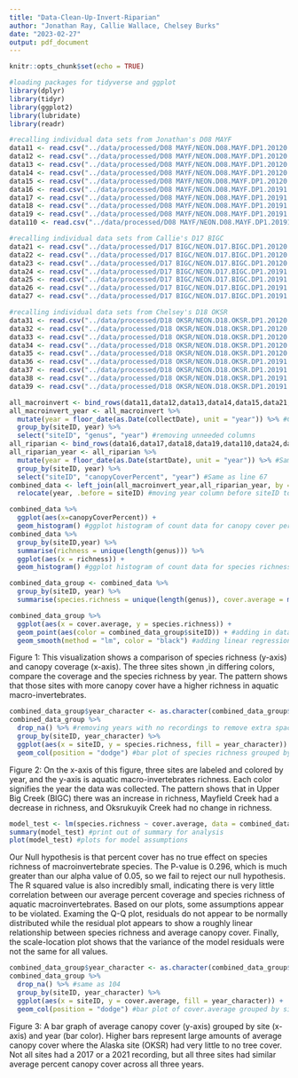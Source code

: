 ```yaml
---
title: "Data-Clean-Up-Invert-Riparian"
author: "Jonathan Ray, Callie Wallace, Chelsey Burks"
date: "2023-02-27"
output: pdf_document
---
```


```r
knitr::opts_chunk$set(echo = TRUE)
```

```r
#loading packages for tidyverse and ggplot
library(dplyr)
library(tidyr)
library(ggplot2)
library(lubridate)
library(readr)

```


```r
#recalling individual data sets from Jonathan's D08 MAYF
data11 <- read.csv("../data/processed/D08 MAYF/NEON.D08.MAYF.DP1.20120.001.inv_taxonomyProcessed.2017-07.expanded.20221122T184910Z.csv")
data12 <- read.csv("../data/processed/D08 MAYF/NEON.D08.MAYF.DP1.20120.001.inv_taxonomyProcessed.2018-07.expanded.20221128T184824Z.csv")
data13 <- read.csv("../data/processed/D08 MAYF/NEON.D08.MAYF.DP1.20120.001.inv_taxonomyProcessed.2019-07.expanded.20221128T173134Z.csv")
data14 <- read.csv("../data/processed/D08 MAYF/NEON.D08.MAYF.DP1.20120.001.inv_taxonomyProcessed.2020-07.expanded.20221128T212351Z.csv")
data15 <- read.csv("../data/processed/D08 MAYF/NEON.D08.MAYF.DP1.20120.001.inv_taxonomyProcessed.2021-07.expanded.20221129T232348Z.csv")
data16 <- read.csv("../data/processed/D08 MAYF/NEON.D08.MAYF.DP1.20191.001.rip_percentComposition.2017-08.basic.20230112T002045Z.csv")
data17 <- read.csv("../data/processed/D08 MAYF/NEON.D08.MAYF.DP1.20191.001.rip_percentComposition.2018-08.basic.20230112T002023Z.csv")
data18 <- read.csv("../data/processed/D08 MAYF/NEON.D08.MAYF.DP1.20191.001.rip_percentComposition.2019-08.basic.20230112T001825Z.csv")
data19 <- read.csv("../data/processed/D08 MAYF/NEON.D08.MAYF.DP1.20191.001.rip_percentComposition.2021-08.basic.20230112T002158Z.csv")
data110 <- read.csv("../data/processed/D08 MAYF/NEON.D08.MAYF.DP1.20191.001.rip_percentComposition.2022-08.basic.20230112T002125Z.csv")

```

```r
#recalling individual data sets from Callie's D17 BIGC
data21 <- read.csv("../data/processed/D17 BIGC/NEON.D17.BIGC.DP1.20120.001.inv_taxonomyProcessed.2018-07.expanded.20221128T191616Z.csv")
data22 <- read.csv("../data/processed/D17 BIGC/NEON.D17.BIGC.DP1.20120.001.inv_taxonomyProcessed.2019-07.expanded.20221128T162452Z 2.csv")
data23 <- read.csv("../data/processed/D17 BIGC/NEON.D17.BIGC.DP1.20120.001.inv_taxonomyProcessed.2021-07.expanded.20221129T222632Z.csv")
data24 <- read.csv("../data/processed/D17 BIGC/NEON.D17.BIGC.DP1.20191.001.rip_percentComposition.2018-07.basic.20230112T002002Z.csv")
data25 <- read.csv("../data/processed/D17 BIGC/NEON.D17.BIGC.DP1.20191.001.rip_percentComposition.2019-07.basic.20230112T002213Z.csv")
data26 <- read.csv("../data/processed/D17 BIGC/NEON.D17.BIGC.DP1.20191.001.rip_percentComposition.2021-08.basic.20230112T001807Z.csv")
data27 <- read.csv("../data/processed/D17 BIGC/NEON.D17.BIGC.DP1.20191.001.rip_percentComposition.2021-08.basic.20230112T001807Z.csv")
```

```r
#recalling individual data sets from Chelsey's D18 OKSR
data31 <- read.csv("../data/processed/D18 OKSR/NEON.D18.OKSR.DP1.20120.001.inv_taxonomyProcessed.2017-07.expanded.20221122T171622Z.csv")
data32 <- read.csv("../data/processed/D18 OKSR/NEON.D18.OKSR.DP1.20120.001.inv_taxonomyProcessed.2018-07.expanded.20221128T182544Z.csv")
data33 <- read.csv("../data/processed/D18 OKSR/NEON.D18.OKSR.DP1.20120.001.inv_taxonomyProcessed.2019-07.expanded.20221128T174721Z.csv")
data34 <- read.csv("../data/processed/D18 OKSR/NEON.D18.OKSR.DP1.20120.001.inv_taxonomyProcessed.2020-07.expanded.20221128T220306Z.csv")
data35 <- read.csv("../data/processed/D18 OKSR/NEON.D18.OKSR.DP1.20120.001.inv_taxonomyProcessed.2021-07.expanded.20221129T222833Z.csv")
data36 <- read.csv("../data/processed/D18 OKSR/NEON.D18.OKSR.DP1.20191.001.rip_percentComposition.2017-07.basic.20230112T002307Z.csv")
data37 <- read.csv("../data/processed/D18 OKSR/NEON.D18.OKSR.DP1.20191.001.rip_percentComposition.2019-07.basic.20230112T001757Z.csv")
data38 <- read.csv("../data/processed/D18 OKSR/NEON.D18.OKSR.DP1.20191.001.rip_percentComposition.2021-07.basic.20230112T002024Z.csv")
data39 <- read.csv("../data/processed/D18 OKSR/NEON.D18.OKSR.DP1.20191.001.rip_percentComposition.2022-07.basic.20230112T001943Z.csv")

```

```r
all_macroinvert <- bind_rows(data11,data12,data13,data14,data15,data21,data22,data23,data31,data32,data33,data34,data35) #combining all macroinvertebrate data into one data frame for further merging
all_macroinvert_year <- all_macroinvert %>% 
  mutate(year = floor_date(as.Date(collectDate), unit = "year")) %>% #Collapsing collectDate into a year column in order to merge by date
  group_by(siteID, year) %>% 
  select("siteID", "genus", "year") #removing unneeded columns
all_riparian <- bind_rows(data16,data17,data18,data19,data110,data24,data25,data26,data27,data36,data37,data38,data39) #combining all riparian data into one data frame for further merging
all_riparian_year <- all_riparian %>% 
  mutate(year = floor_date(as.Date(startDate), unit = "year")) %>% #Same as line 65
  group_by(siteID, year) %>% 
  select("siteID", "canopyCoverPercent", "year") #Same as line 67
combined_data <- left_join(all_macroinvert_year,all_riparian_year, by = c("siteID","year")) %>% #Joining macroinvertebrate data and riparian data into a single data frame based on shared siteID and year for analysis
  relocate(year, .before = siteID) #moving year column before siteID to improve aesthetic

```

```r
combined_data %>% 
  ggplot(aes(x=canopyCoverPercent)) +
  geom_histogram() #ggplot histogram of count data for canopy cover percent to determine distribution of variable
combined_data %>% 
  group_by(siteID,year) %>% 
  summarise(richness = unique(length(genus))) %>% 
  ggplot(aes(x = richness)) +
  geom_histogram() #ggplot histogram of count data for species richness to examine distribution of variable
```

```r
combined_data_group <- combined_data %>% 
  group_by(siteID, year) %>% 
  summarise(species.richness = unique(length(genus)), cover.average = mean(canopyCoverPercent)) #creating species richness and average canopy cover per site per year. Since species richness is measured for the entire year, average canopy cover must be calculated as well.

```

```r
combined_data_group %>% 
  ggplot(aes(x = cover.average, y = species.richness)) +
  geom_point(aes(color = combined_data_group$siteID)) + #adding in data points to scatter
  geom_smooth(method = "lm", color = "black") #adding linear regression line to display our test

```
Figure 1: This visualization shows a comparison of species richness (y-axis) and canopy coverage (x-axis). The three sites shown ,in differing colors, compare the coverage and the species richness by year. The pattern shows that those sites with more canopy cover have a higher richness in aquatic macro-invertebrates. 

```r
combined_data_group$year_character <- as.character(combined_data_group$year) #changing variable type to character to improve aesthetic of bar color
combined_data_group %>%
  drop_na() %>% #removing years with no recordings to remove extra spaces
  group_by(siteID, year_character) %>% 
  ggplot(aes(x = siteID, y = species.richness, fill = year_character)) + 
  geom_col(position = "dodge") #bar plot of species richness grouped by site and year to make sure they are similar across years for the same site

```
Figure 2: On the x-axis of this figure, three sites are labeled and colored by year, and the y-axis is aquatic macro-invertebrates richness. Each color signifies the year the data was collected. The pattern shows that in Upper Big Creek (BIGC) there was an increase in richness, Mayfield Creek had a decrease in richness, and Oksrukuyik Creek had no change in richness.  

```r
model_test <- lm(species.richness ~ cover.average, data = combined_data_group) #establishing linear regression model test for species.richness predicted by cover.average
summary(model_test) #print out of summary for analysis
plot(model_test) #plots for model assumptions

```
Our Null hypothesis is that percent cover has no true effect on species richness of macroinvertebrate species. The P-value is 0.296, which is much greater than our alpha value of 0.05, so we fail to reject our null hypothesis. The R squared value is also incredibly small, indicating there is very little correlation between our average percent coverage and species richness of aquatic macroinvertebrates. Based on our plots, some assumptions appear to be violated. Examing the Q-Q plot, residuals do not appear to be normally distributed while the residual plot appears to show a roughly linear relationship between species richness and average canopy cover. Finally, the scale-location plot shows that the variance of the model residuals were not the same for all values. 

```r
combined_data_group$year_character <- as.character(combined_data_group$year) #same as line 102
combined_data_group %>%
  drop_na() %>% #same as 104
  group_by(siteID, year_character) %>% 
  ggplot(aes(x = siteID, y = cover.average, fill = year_character)) +
  geom_col(position = "dodge") #bar plot of cover.average grouped by siteID and year to make sure average canopy cover was similar across sampled years for each site
```
Figure 3: A bar graph of average canopy cover (y-axis) grouped by site (x-axis) and year (bar color). Higher bars represent large amounts of average canopy cover where the Alaska site (OKSR) had very little to no tree cover. Not all sites had a 2017 or a 2021 recording, but all three sites had similar average percent canopy cover across all three years. 